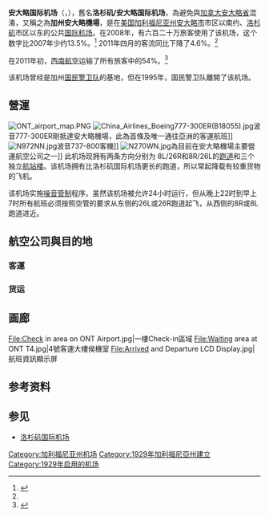 {{Multiple issues|
{{Expand language|1=en|time=2021-10-08T09:40:26+00:00}}
{{Rough translation|time=2021-10-08T09:40:26+00:00}}
}}
{{Infobox airport
| name         = 安大略国际机场
| nativename = Ontario International Airport
| image       = ONT Airport.jpg
| image-width = 200
| IATA         = ONT
| ICAO         = KONT
| FAA          = ONT
| type         = 公共
| owner        = [[安大略國際機場管理局|安大略國際機場管理局]]
| operator     = 安大略國際機場管理局
| hub          = [[UPS航空|UPS]]
| city-served  = 加利福尼亚州安大略、[[內陸帝國|內陸帝國]]等地區
| location     = {{USA}}[[加利福尼亚州|加利福尼亚州]][[安大略_(加利福尼亞州)|安大略]]
| elevation-f  = 944
| elevation-m  = 288
| latd = 34 | latm = 03 | lats = 22 | latNS = N
| longd= 117 | longm= 36 | longs= 04 | longEW= W
| coordinates_region     = US
| website      = [http://www.lawa.org/welcomeONT.aspx www.lawa.org/ont]
| pushpin_map            = Los Angeles
| pushpin_label          = ONT
| pushpin_map_caption    = 机场的位置
| r1-number    = 08L/26R
| r1-length-f  = 12,197
| r1-length-m  = 3,718
| r1-surface   = 混凝土
| r2-number    = 08R/26L
| r2-length-f  = 10,200
| r2-length-m  = 3,109
| r2-surface   = 混凝土
| stat-year    = 2018
| stat1-header = 起降架次(2015)
| stat1-data   = 88,074次
| stat2-header =基地航空公司 (2006)
| stat2-data   = 25个
| stat3-header = 乘客 (2018)
| stat3-data   = 5,119,894人次
| footnotes    = 来源: [[美国联邦航空管理局|FAA]]<ref name=FAA>{{FAA-airport|ID=ONT|use=PU|own=PU|site=01986.*A}}, effective December 20, 2007</ref>
}}
'''安大略国际机场'''（{{lang-en|Ontario International Airport}}，{{Airport codes|ONT|KONT|ONT}}），舊名'''洛杉矶/安大略国际机场'''，為避免與[[加拿大|加拿大]][[安大略省|安大略省]]混淆，又稱之為'''加州安大略機場'''，是在[[美国|美国]][[加利福尼亚州|加利福尼亚州]][[安大略_(加利福尼亞州)|安大略市]]市区以南约{{convert|2|mi|km}}、[[洛杉矶|洛杉矶]]市区以东{{convert|38|mi|km}}的公共[[国际机场|国际机场]]。在2008年，有六百二十万旅客使用了该机场，这个数字比2007年少约13.5%。<ref>{{Cite web |url=http://www.latimes.com/news/printedition/california/la-me-airports25-2009feb25,0,4914242.story |title=ONT passenger statistics for 2008 |access-date=2014-08-30 |archive-date=2009-03-01 |archive-url=https://web.archive.org/web/20090301151052/http://www.latimes.com/news/printedition/california/la-me-airports25-2009feb25,0,4914242.story |dead-url=no }}</ref> 2011年四月的客流同比下降了4.6%。<ref name="Parks2011" />

在2011年初，[[西南航空|西南航空]]运输了所有旅客中的54%。<ref name="Parks2011">{{cite news|url=http://www.nbclosangeles.com/news/business/Ontario-International-Airport-122737619.html|title=Traffic Drops at Ontario International Airport|last=Parks|first=Mary|date=May 27, 2011|work={{tsl|en|NBC Los Angeles||NBC Los Angeles}}|accessdate=May 27, 2011|archive-date=2019-06-13|archive-url=https://web.archive.org/web/20190613154444/https://www.nbclosangeles.com/news/business/Ontario-International-Airport-122737619.html|dead-url=no}}</ref>

该机场曾经是加州[[国民警卫队|国民警卫队]]的基地，但在1995年，国民警卫队離開了该机场。

==營運==
[[File:ONT_airport_map.PNG|thumb]]
[[File:China_Airlines_Boeing777-300ER(B18055).jpg|thumb]]波音777-300ER剛抵達安大略機場，此為首條及唯一通往亞洲的客運航班]]
[[File:N972NN.jpg|thumb]]波音737-800客機]]
[[File:N270WN.jpg|thumb]]為目前在安大略機場主要營運航空公司之一]]
此机场现拥有两条方向分别为 8L/26R和8R/26L的[[跑道|跑道]]和三个独立[[航站楼|航站楼]]。该机场拥有比洛杉矶国际机场更长的跑道，所以常起降载有较重货物的飞机。

该机场实施[[噪音管制|噪音管制]]程序。虽然该机场被允许24小时运行，但从晚上22时到早上7时所有航班必须按照空管的要求从东侧的26L或26R跑道起飞，从西侧的8R或8L跑道进近。
==航空公司與目的地==
=== 客運 ===
{{airport-dest-list|
{{flagicon|US}} [[美國航空|美國航空]]<BR>【[[寰宇一家|寰宇一家]]】|[[达拉斯/沃思堡国际机场|達拉斯-沃斯堡]]、[[鳳凰城天港國際機場|鳳凰城]]|
{{flagicon|US}} [[美鹰航空|美鹰航空]]<BR>【[[寰宇一家|寰宇一家]]】|[[鳳凰城天港國際機場|鳳凰城]]|
{{flagicon|US}} [[達美航空|達美航空]]<BR>【[[天合聯盟|天合聯盟]]】|[[盐湖城国际机场|鹽湖城]]、[[哈茨菲爾德-傑克遜亞特蘭大國際機場|亞特蘭大]]|
{{flagicon|US}} [[達美連接航空|達美連接航空]]<BR>【[[天合聯盟|天合聯盟]]】|[[盐湖城国际机场|鹽湖城]]|
{{flagicon|US}} [[聯合航空|聯合航空]]<BR>【[[星空聯盟|星空聯盟]]】|[[丹佛國際機場|丹佛]]、[[舊金山國際機場|舊金山]]|
{{flagicon|US}} [[聯航快運|聯航快運]]<BR>【[[星空聯盟|星空聯盟]]】|[[舊金山國際機場|舊金山]]、[[喬治·布希洲際機場|休士頓-國際]]|
{{flagicon|US}} [[阿拉斯加航空|阿拉斯加航空]]|[[波特蘭國際機場|波特蘭]]、[[西雅圖-塔科馬國際機場|西雅圖/塔科馬]]|
{{flagicon|US}} [[邊疆航空|邊疆航空]]|[[丹佛國際機場|丹佛]]、[[奧蘭多國際機場|奧蘭多]]、[[聖安東尼奧國際機場|聖安東尼奧]]<BR>'''季節性：'''[[奧斯汀-伯格斯特國際機場|奧斯汀]]|
{{flagicon|US}} [[捷藍航空|捷藍航空]]|[[約翰·甘迺迪國際機場|紐約-甘迺迪]] |
{{flagicon|US}} [[西南航空|西南航空]]|[[中途國際機場|芝加哥-中途]]、[[達拉斯愛田機場|達拉斯-愛田]]、[[丹佛國際機場|丹佛]]、[[麥卡倫國際機場|拉斯維加斯]]、[[奧克蘭國際機場_(美國)|奧克蘭]]、[[鳳凰城天港國際機場|鳳凰城]]、[[波特蘭國際機場|波特蘭]]、[[沙加緬度國際機場|沙加緬度]]、[[諾曼·峰田聖荷西國際機場|聖荷西(加州)]]、[[舊金山國際機場|舊金山]]|
{{flagicon|MEX}} [[沃拉里斯航空|沃拉里斯航空]]|{{link-en|瓜達拉哈拉|Miguel Hidalgo y Costilla Guadalajara International Airport}}|
{{flagicon|TWN}} [[中華航空|中華航空]]<BR>【[[天合聯盟|天合聯盟]]】|[[臺灣桃園國際機場|台北-桃園]]|
}}
=== 货运 ===
{{airport-dest-list|
{{nowrap|{{flagicon|US}}[[亞馬遜青春航空|亞馬遜青春航空]]}}<BR>{{small|由[[ABX航空|ABX航空]]營運}}|辛辛那提|
{{flagicon|US}}[[亞馬遜青春航空|亞馬遜青春航空]]<BR>{{small|由[[國際空中運輸航空|國際空中運輸航空]]營運}}|阿倫敦、芝加哥-羅克福、辛辛那提、鳳凰城、史塔克頓|
{{flagicon|US}}[[亞馬遜青春航空|亞馬遜青春航空]]<BR>{{small|由[[亞特拉斯航空|亞特拉斯航空]]營運}}|阿倫敦、夏洛特、辛辛那提、聖安東尼奧-拉克蘭|
{{flagicon|US}}[[亞美利加航空|亞美利加航空]]|貝克斯菲爾德、布萊斯、伯班克、弗雷斯諾、因皮里爾、蘭開斯特、奧克斯納德、棕櫚泉、聖地亞哥、聖路易斯-奧比斯保、維塞利亞、{{flagicon|墨西哥}}提華納|
{{flagicon|US}}[[聯邦快遞航空|聯邦快遞航空]]|沃斯堡-聯盟、檀香山、印第安那波利斯、洛杉磯、曼非斯、奧克蘭(加州)、波特蘭、雷諾-太浩、鹽湖城、聖地亞哥(加州)、西雅圖-塔科馬|
{{flagicon|US}}[[聯邦快遞航空|聯邦快遞航空]]<BR>{{small|由[[聯邦快遞Feeder|聯邦快遞Feeder]]營運}}|聖塔芭芭拉|
{{flagicon|US}}[[聯邦快遞航空|聯邦快遞航空]]<BR>{{small|由[[美國西部航空|美國西部航空]]營運}}|貝克斯菲爾德、弗林特、因皮里爾、因約肯、棕櫚谷、聖地亞哥(加州)、聖路易斯-奧比斯保、聖瑪麗亞 (加州)|
{{flagicon|US}}[[優比速航空|優比速航空]]|{{flagicon|美國}}：阿布奎基、安克拉治、比靈斯、波夕、芝加哥-羅克福、哥倫比亞(南卡羅來納州)、達拉斯-沃斯堡、丹佛、狄蒙、佛雷斯諾、檀香山、凱魯瓦、拉斯維加斯、長灘、洛杉磯、路易維爾、紐約-紐華克、奧克蘭(加州)、橘縣、奧蘭多、費城、鳳凰城、波特蘭、雷諾-太浩、鹽湖城、聖地亞哥、聖荷西(加州)、[[波音機場|西雅圖-波音]]、土爾沙<BR>'''亞洲：'''{{flagicon|日本}}東京-成田、{{flagicon|HKG}}香港<BR>'''季節性：'''哈特福、明尼阿波利斯-聖保羅|
{{flagicon|US}}[[卡利塔航空|卡利塔航空]]|'''季節性：'''費城|
}}
==画廊==
<gallery>
File:Check in area on ONT Airport.jpg|一樓Check-in區域
File:Waiting area at ONT T4.jpg|4號客運大樓侯機室
File:Arrived and Departure LCD Display.jpg|航班資訊顯示屏
</gallery>
==参考资料==
{{reflist}}
==参见==
*[[洛杉矶国际机场|洛杉矶国际机场]]

[[Category:加利福尼亚州机场|Category:加利福尼亚州机场]]
[[Category:1929年加利福尼亞州建立|Category:1929年加利福尼亞州建立]]
[[Category:1929年启用的机场|Category:1929年启用的机场]]